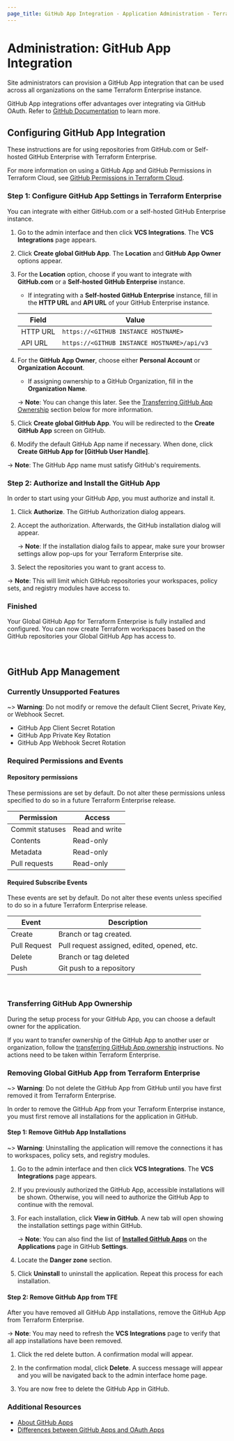 ```yaml
---
page_title: GitHub App Integration - Application Administration - Terraform Enterprise
---
```


# Administration: GitHub App Integration

Site administrators can provision a GitHub App integration that can be used across all organizations on the same Terraform Enterprise instance.

GitHub App integrations offer advantages over integrating via GitHub OAuth. Refer to [GitHub Documentation](https://docs.github.com/en/developers/apps/getting-started-with-apps/differences-between-github-apps-and-oauth-apps) to learn more.


## Configuring GitHub App Integration

These instructions are for using repositories from GitHub.com or Self-hosted GitHub Enterprise with Terraform Enterprise.

For more information on using a GitHub App and GitHub Permissions in Terraform Cloud, see [GitHub Permissions in Terraform Cloud](/cloud-docs/vcs/github-app#github-permissions).

### Step 1: Configure GitHub App Settings in Terraform Enterprise

You can integrate with either GitHub.com or a self-hosted GitHub Enterprise instance.

1. Go to the admin interface and then click **VCS Integrations**. The **VCS Integrations** page appears.

2. Click **Create global GitHub App**. The **Location** and **GitHub App Owner** options appear.

3. For the **Location** option, choose if you want to integrate with **GitHub.com** or a **Self-hosted GitHub Enterprise** instance.

    - If integrating with a **Self-hosted GitHub Enterprise** instance, fill in the **HTTP URL** and **API URL** of your GitHub Enterprise instance.

    | Field    | Value                                       |
    | -------- | ------------------------------------------- |
    | HTTP URL | `https://<GITHUB INSTANCE HOSTNAME>`        |
    | API URL  | `https://<GITHUB INSTANCE HOSTNAME>/api/v3` |

4. For the **GitHub App Owner**, choose either **Personal Account** or **Organization Account**.

    - If assigning ownership to a GitHub Organization, fill in the **Organization Name**.

    -> **Note**: You can change this later. See the [Transferring GitHub App Ownership](#transferring-github-app-ownership) section below for more information.

5. Click **Create global GitHub App**. You will be redirected to the **Create GitHub App** screen on GitHub.

6. Modify the default GitHub App name if necessary. When done, click **Create GitHub App for [GitHub User Handle]**.


-> **Note**: The GitHub App name must satisfy GitHub's requirements.

### Step 2: Authorize and Install the GitHub App

In order to start using your GitHub App, you must authorize and install it.

1. Click **Authorize**. The GitHub Authorization dialog appears.

2. Accept the authorization. Afterwards, the GitHub installation dialog will appear.

    -> **Note**: If the installation dialog fails to appear, make sure your browser settings allow pop-ups for your Terraform Enterprise site.

3. Select the repositories you want to grant access to.

-> **Note**: This will limit which GitHub repositories your workspaces, policy sets, and registry modules have access to.

### Finished

Your Global GitHub App for Terraform Enterprise is fully installed and configured. You can now create Terraform workspaces based on the GitHub repositories your Global GitHub App has access to.

<br />

## GitHub App Management

### Currently Unsupported Features

~> **Warning**: Do not modify or remove the default Client Secret, Private Key, or Webhook Secret.

* GitHub App Client Secret Rotation
* GitHub App Private Key Rotation
* GitHub App Webhook Secret Rotation

### Required Permissions and Events

#### Repository permissions

These permissions are set by default. Do not alter these permissions unless specified to do so in a future Terraform Enterprise release.

| Permission         | Access         |
| ------------------ | -------------- |
| Commit statuses    | Read and write |
| Contents           | Read-only      |
| Metadata           | Read-only      |
| Pull requests      | Read-only      |


#### Required Subscribe Events

These events are set by default. Do not alter these events unless specified to do so in a future Terraform Enterprise release.

| Event         | Description                                 |
| ------------- | ------------------------------------------- |
| Create        | Branch or tag created.                      |
| Pull Request  | Pull request assigned, edited, opened, etc. |
| Delete        | Branch or tag deleted                       |
| Push          | Git push to a repository                    |

<br />

### Transferring GitHub App Ownership

During the setup process for your GitHub App, you can choose a default owner for the application.

If you want to transfer ownership of the GitHub App to another user or organization, follow the [transferring GitHub App ownership](https://docs.github.com/en/developers/apps/managing-github-apps/transferring-ownership-of-a-github-app) instructions. No actions need to be taken within Terraform Enterprise.

### Removing Global GitHub App from Terraform Enterprise

~> **Warning**: Do not delete the GitHub App from GitHub until you have first removed it from Terraform Enterprise.

In order to remove the GitHub App from your Terraform Enterprise instance, you must first remove all installations for the application in GitHub.

#### Step 1: Remove GitHub App Installations

~> **Warning**: Uninstalling the application will remove the connections it has to workspaces, policy sets, and registry modules.

1. Go to the admin interface and then click **VCS Integrations**. The **VCS Integrations** page appears.

2. If you previously authorized the GitHub App, accessible installations will be shown. Otherwise, you will need to authorize the GitHub App to continue with the removal.

3. For each installation, click **View in GitHub**. A new tab will open showing the installation settings page within GitHub.

    -> **Note**: You can also find the list of **[Installed GitHub Apps](https://github.com/settings/installations)** on the **Applications** page in GitHub **Settings**.

4. Locate the **Danger zone** section.

5. Click **Uninstall** to uninstall the application. Repeat this process for each installation.

#### Step 2: Remove GitHub App from TFE


After you have removed all GitHub App installations, remove the GitHub App from Terraform Enterprise.

-> **Note**: You may need to refresh the **VCS Integrations** page to verify that all app installations have been removed.

1. Click the red delete button. A confirmation modal will appear.

7. In the confirmation modal, click **Delete**. A success message will appear and you will be navigated back to the admin interface home page.

3. You are now free to delete the GitHub App in GitHub.

### Additional Resources

- [About GitHub Apps](https://docs.github.com/en/developers/apps/getting-started-with-apps/about-apps)
- [Differences between GitHub Apps and OAuth Apps](https://docs.github.com/en/developers/apps/getting-started-with-apps/differences-between-github-apps-and-oauth-apps)